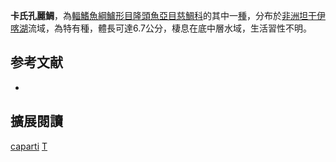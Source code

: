 {{Speciesbox
| name = 卡氏孔麗鯛
| status = LC
| status_system = IUCN3.1
| image = 
| image_width = 240px
| genus = Trematocara
| species = caparti
| authority = [[Poll|Poll]], 1948
| synonyms = 
}}

'''卡氏孔麗鯛'''，為[[輻鰭魚綱|輻鰭魚綱]][[鱸形目|鱸形目]][[隆頭魚亞目|隆頭魚亞目]][[慈鯛科|慈鯛科]]的其中一[[種|種]]，分布於[[非洲|非洲]][[坦干伊喀湖|坦干伊喀湖]]流域，為特有種，體長可達6.7公分，棲息在底中層水域，生活習性不明。
==参考文献==
*{{FishBase_species|genus=Trematocara|species=caparti|year=2013|month=6}}

== 擴展閱讀 ==
{{refbegin}}
{{wikispecies-inline|Trematocara caparti|卡氏孔麗鯛}}
{{refend}}
{{Taxonbar|from=Q2700811}}

[[Category:孔麗鯛屬|caparti]]
[[Category:1948年描述的鱼类|T]]


{{鱸形目小作品}}
